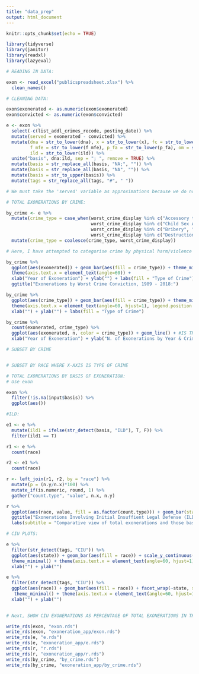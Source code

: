 ```yaml
---
title: "data_prep"
output: html_document
---
```


```r
knitr::opts_chunk$set(echo = TRUE)

library(tidyverse)
library(janitor)
library(readxl)
library(lazyeval)
```

```r
# READING IN DATA:

exon <- read_excel("publicspreadsheet.xlsx") %>%
  clean_names()

# CLEANING DATA:

exon$exonerated <- as.numeric(exon$exonerated)
exon$convicted <- as.numeric(exon$convicted)

e <- exon %>%
  select(-c(list_addl_crimes_recode, posting_date)) %>%
  mutate(served = exonerated - convicted) %>%
  mutate(dna = str_to_lower(dna), x = str_to_lower(x), fc = str_to_lower(fc), mwid = str_to_lower(mwid), 
         f_mfe = str_to_lower(f_mfe), p_fa = str_to_lower(p_fa), om = str_to_lower(om), 
         ild = str_to_lower(ild)) %>%
  unite("basis", dna:ild, sep = "; ", remove = TRUE) %>%
  mutate(basis = str_replace_all(basis, "NA;", "")) %>%
  mutate(basis = str_replace_all(basis, "NA", "")) %>%
  mutate(basis = str_to_upper(basis)) %>%
  mutate(tags = str_replace_all(tags, "#", " "))

# We must take the 'served' variable as approximations because we do not know exactly when after conviction individuals were sentenced and incarcerated. Usually, however, the maximum time elapsed between the two is 90 days for federal crimes (lower for other crimes). Therefore, by creating this variable using conviction date, we can illustrate a general sense of time served before exoneration. 

```

```r
# TOTAL EXONERATIONS BY CRIME:

by_crime <- e %>%
  mutate(crime_type = case_when(worst_crime_display %in% c("Accessory to Murder", "Arson", "Assault", "Attempt, Violent", "Attempted Murder", "Child Abuse", "Dependent Adult Abuse", "Kidnapping", "Manslaughter", "Murder", "Other Violent Felony", "Robbery", "Stalking") ~ "Violent Crimes (Non-Sexual)",
                                worst_crime_display %in% c("Child Sex Abuse", "Sex Offender Registration", "Sexual Assault") ~ "Violent Crimes (Sexual)",
                                worst_crime_display %in% c("Bribery", "Burglary/Unlawful Entry", "Conspiracy", "Failure to Pay Child Support", "Filing a False Report", "Forgery", "Fraud", "Obstruction of Justice", "Other Nonviolent Felony", "Perjury", "Possession of Stolen Property", "Solicitation", "Tax Evasion/Fraud", "Theft", "Traffic Offense", "Threats") ~ "Non-Violent Crimes",
                                worst_crime_display %in% c("Destruction of Property", "Harassment", "Menacing", "Official Misconduct", "Supporting Terrorism") ~ "Vary-by-Case Crimes")) %>%
  mutate(crime_type = coalesce(crime_type, worst_crime_display)) 

# Here, I have attempted to categorise crime by physical harm/violence (with some, such as harrassment or support for terrorism that could fall into either category depending on the case). There are a few categories, such as immigration or drug crimes, that I have left uncategorised, because they are qualitatively distinct from other types and so merit individual analysis. 

by_crime %>%
  ggplot(aes(exonerated)) + geom_bar(aes(fill = crime_type)) + theme_minimal() + 
  theme(axis.text.x = element_text(angle=60)) +
  xlab("Year of Exoneration") + ylab("") + labs(fill = "Type of Crime") +
  ggtitle("Exonerations by Worst Crime Conviction, 1989 - 2018:") 

by_crime %>%
  ggplot(aes(crime_type)) + geom_bar(aes(fill = crime_type)) + theme_minimal() + 
  theme(axis.text.x = element_text(angle=60, hjust=1), legend.position = "none") +
  xlab("") + ylab("") + labs(fill = "Type of Crime")

by_crime %>%
  count(exonerated, crime_type) %>%
  ggplot(aes(exonerated, n, color = crime_type)) + geom_line() + #IS THIS RIGHT??
  xlab("Year of Exoneration") + ylab("N. of Exonerations by Year & Crime Type") + labs(color = "Type of Crime")

# SUBSET BY CRIME


# SUBSET BY RACE WHERE X-AXIS IS TYPE OF CRIME

# TOTAL EXONERATIONS BY BASIS OF EXONERATION:
# Use exon

exon %>%
  filter(!is.na(input$basis)) %>%
  ggplot(aes())

#ILD:

e1 <- e %>%
  mutate(ild1 = ifelse(str_detect(basis, "ILD"), T, F)) %>%
  filter(ild1 == T)

r1 <- e %>%
  count(race)

r2 <- e1 %>%
  count(race)

r <- left_join(r1, r2, by = "race") %>%
  mutate(p = (n.y/n.x)*100) %>%
  mutate_if(is.numeric, round, 1) %>%
  gather("count.type", "value", n.x, n.y)

r %>%
  ggplot(aes(race, value, fill = as.factor(count.type))) + geom_bar(stat="identity", position="dodge") +
  ggtitle("Exonerations Involving Initial Insuffient Legal Defense (ILD), by Race:") + 
  labs(subtitle = "Comparative view of total exonerations and those based, at least in part, on ILD during trial.") + xlab("") + ylab("") + theme_minimal()

# CIU PLOTS:

e %>%
  filter(str_detect(tags, "CIU")) %>%
  ggplot(aes(state)) + geom_bar(aes(fill = race)) + scale_y_continuous(name = "Count") +
  theme_minimal() + theme(axis.text.x = element_text(angle=60, hjust=1)) +
  xlab("") + ylab("")

e %>%
  filter(str_detect(tags, "CIU")) %>%
  ggplot(aes(race)) + geom_bar(aes(fill = race)) + facet_wrap(~state, scales = "free_y") +
   theme_minimal() + theme(axis.text.x = element_text(angle=60, hjust=1)) +
  xlab("") + ylab("") 
 

# Next, SHOW CIU EXONERATIONS AS PERCENTAGE OF TOTAL EXONERATIONS IN THAT STATE.

write_rds(exon, "exon.rds")
write_rds(exon, "exoneration_app/exon.rds")
write_rds(e, "e.rds")
write_rds(e, "exoneration_app/e.rds")
write_rds(r, "r.rds")
write_rds(r, "exoneration_app/r.rds")
write_rds(by_crime, "by_crime.rds")
write_rds(by_crime, "exoneration_app/by_crime.rds")


```

